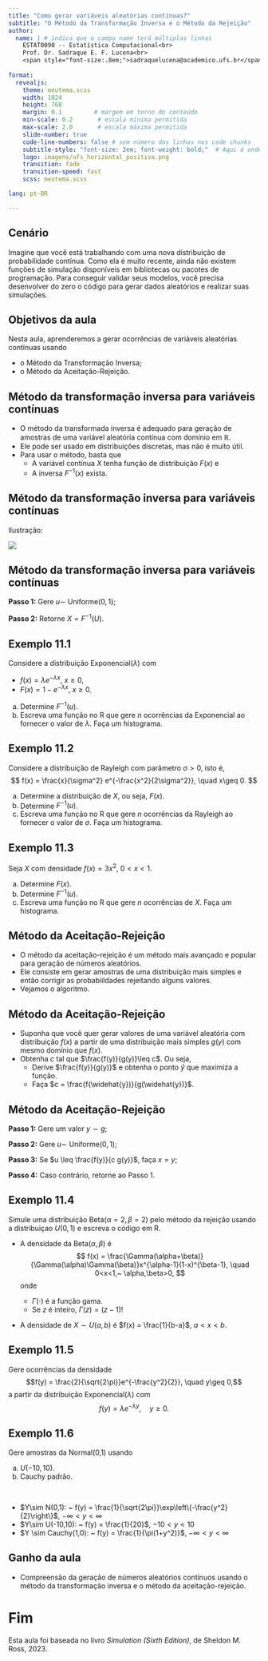 ```yaml
---
title: "Como gerar variáveis aleatórias contínuas?"
subtitle: "O Método da Transformação Inversa e o Método da Rejeição"
author:
  name: | # indica que o campo name terá múltiplas linhas
    ESTAT0090 -- Estatística Computacional<br>
    Prof. Dr. Sadraque E. F. Lucena<br>
    <span style="font-size:.8em;">sadraquelucena@academico.ufs.br</span>
  
format:
  revealjs:
    theme: meutema.scss
    width: 1024
    height: 768
    margin: 0.1         # margem em torno do conteúdo
    min-scale: 0.2       # escala mínima permitida
    max-scale: 2.0       # escala máxima permitida
    slide-number: true
    code-line-numbers: false # sem número das linhas nos code chunks
    subtitle-style: "font-size: 2em; font-weight: bold;"  # Aqui é onde aumentamos o subtítulo
    logo: imagens/ufs_horizontal_positiva.png
    transition: fade
    transition-speed: fast
    scss: meutema.scss

lang: pt-BR

---
```



## Cenário

Imagine que você está trabalhando com uma nova distribuição de probabilidade contínua. Como ela é muito recente, ainda não existem funções de simulação disponíveis em bibliotecas ou pacotes de programação. Para conseguir validar seus modelos, você precisa desenvolver do zero o código para gerar dados aleatórios e realizar suas simulações.




## Objetivos da aula

Nesta aula, aprenderemos a gerar ocorrências de variáveis aleatórias contínuas usando

- o Método da Transformação Inversa;
- o Método da Aceitação-Rejeição.




## Método da transformação inversa para variáveis contínuas

- O método da transformada inversa é adequado para geração de amostras de uma variável aleatória contínua com domínio em $\mathbb{R}$.
- Ele pode ser usado em distribuições discretas, mas não é muito útil.
- Para usar o método, basta que
  - A variável contínua $X$ tenha função de distribuição $F(x)$ e
  - A inversa $F^{-1}(x)$ exista.




## Método da transformação inversa para variáveis contínuas

Ilustração:

![](imagens/fig-transf-inversa.png)




## Método da transformação inversa para variáveis contínuas

::: {.callout-tip icon=false title="Algoritmo"}
**Passo 1:** Gere $u \sim$ Uniforme($0,1$);

**Passo 2:** Retorne $X=F^{-1}(U)$.
:::




## Exemplo 11.1

Considere a distribuição Exponencial($\lambda$) com

- $f(x)=\lambda e^{-\lambda x}, ~x\geq 0,$
- $F(x) = 1-e^{-\lambda x}, ~x\geq 0$.

a. Determine $F^{-1}(u)$.
b. Escreva uma função no R que gere $n$ ocorrências da Exponencial ao fornecer o valor de $\lambda$. Faça um histograma. 




## Exemplo 11.2

Considere a distribuição de Rayleigh com parâmetro $\sigma>0$, isto é,
$$
  f(x) = \frac{x}{\sigma^2} e^{-\frac{x^2}{2\sigma^2}}, \quad x\geq 0.
$$

a. Determine a distribuição de $X$, ou seja, $F(x)$.
b. Determine $F^{-1}(u)$.
c. Escreva uma função no R que gere $n$ ocorrências da Rayleigh ao fornecer o valor de $\sigma$. Faça um histograma. 




## Exemplo 11.3

Seja $X$ com densidade $f(x) = 3x^2$, $0<x<1$.

a. Determine $F(x)$.
b. Determine $F^{-1}(u)$.
c. Escreva uma função no R que gere $n$ ocorrências de $X$. Faça um histograma. 




## Método da Aceitação-Rejeição

- O método da aceitação-rejeição é um método mais avançado e popular
para geração de números aleatórios.
- Ele consiste em gerar amostras de uma distribuição mais simples e então corrigir as probabiildades rejeitando alguns valores.
- Vejamos o algoritmo.





## Método da Aceitação-Rejeição

- Suponha que você quer gerar valores de uma variável aleatória com distribuição $f(x)$ a partir de uma distribuição mais simples $g(y)$ com mesmo domínio que $f(x)$.
- Obtenha $c$ tal que $\frac{f(y)}{g(y)}\leq c$. Ou seja,
  - Derive $\frac{f(y)}{g(y)}$ e obtenha o ponto $\widehat{y}$ que maximiza a função.
  - Faça $c = \frac{f(\widehat{y})}{g(\widehat{y})}$.




## Método da Aceitação-Rejeição

::: {.callout-tip icon=false title="Algoritmo"}
**Passo 1:** Gere um valor $y \sim g$;

**Passo 2:** Gere $u \sim$ Uniforme($0,1$);

**Passo 3:** Se $u \leq \frac{f(y)}{c g(y)}$, faça $x=y$;

**Passo 4:** Caso contrário, retorne ao Passo 1.
:::




## Exemplo 11.4

Simule uma distribuição Beta($\alpha=2, \beta=2$) pelo método da rejeição usando a distribuiçao $U(0,1)$ e escreva o código em R.

- A densidade da Beta($\alpha, \beta$) é
$$
  f(x) = \frac{\Gamma(\alpha+\beta)}{\Gamma(\alpha)\Gamma(\beta)}x^{\alpha-1}(1-x)^{\beta-1}, \quad 0<x<1,~ \alpha,\beta>0,
$$
onde

  - $\Gamma(\cdot)$ é a função gama.
  - Se $z$ é inteiro, $\Gamma(z)=(z-1)!$

- A densidade de $X\sim U(a,b)$ é $f(x) = \frac{1}{b-a}$, $a<x<b$.


## Exemplo 11.5

Gere ocorrências da densidade $$f(y) = \frac{2}{\sqrt{2\pi}}e^{-\frac{y^2}{2}}, \quad y\geq 0,$$ a partir da distribuição Exponencial($\lambda$) com $$f(y)=\lambda e^{-\lambda y}, \quad y\geq0.$$




## Exemplo 11.6

Gere amostras da Normal(0,1) usando

a. $U(-10, 10)$.
b. Cauchy padrão.

<br>

- $Y\sim N(0,1): ~ f(y) = \frac{1}{\sqrt{2\pi}}\exp\left\{-\frac{y^2}{2}\right\}$, $-\infty<y<\infty$
- $Y\sim U(-10,10): ~ f(y) = \frac{1}{20}$, $-10<y<10$
- $Y \sim Cauchy(1,0): ~ f(y) = \frac{1}{\pi(1+y^2)}$, $-\infty<y<\infty$






## Ganho da aula

- Compreensão da geração de números aleatórios contínuos usando o método da transformação inversa e o método da aceitação-rejeição.




# Fim

Esta aula foi baseada no livro *Simulation (Sixth Edition)*, de Sheldon M. Ross, 2023.